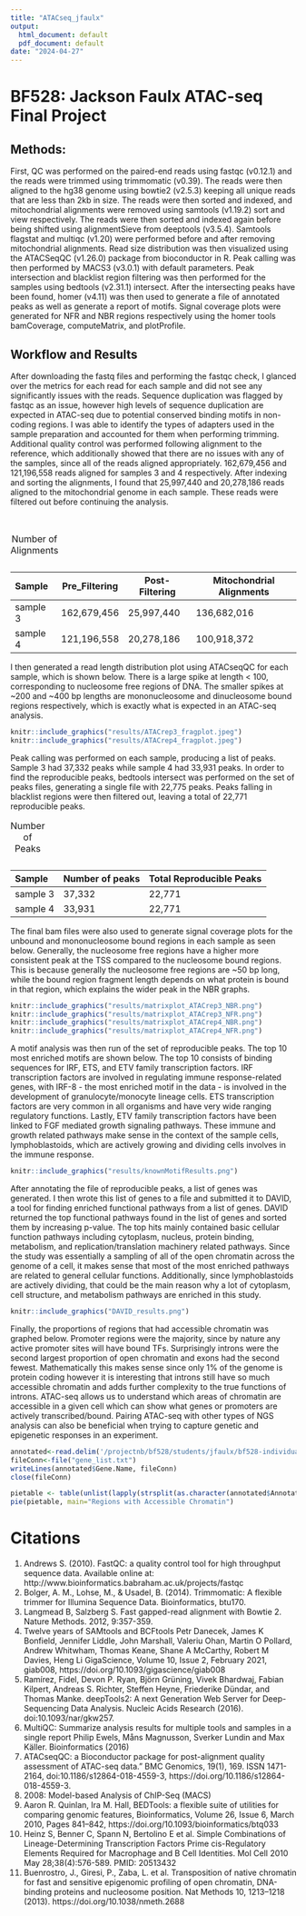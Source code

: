 ```yaml
---
title: "ATACseq_jfaulx"
output:
  html_document: default
  pdf_document: default
date: "2024-04-27"
---
```



# BF528: Jackson Faulx ATAC-seq Final Project

## Methods:

First, QC was performed on the paired-end reads using fastqc (v0.12.1) and the reads were trimmed using trimmomatic (v0.39). The reads were then aligned to the hg38 genome using bowtie2 (v2.5.3) keeping all unique reads that are less than 2kb in size. The reads were then sorted and indexed, and mitochondrial alignments were removed using samtools (v1.19.2) sort and view respectively. The reads were then sorted and indexed again before being shifted using alignmentSieve from deeptools (v3.5.4). Samtools flagstat and multiqc (v1.20) were performed before and after removing mitochondrial alignments. Read size distribution was then visualized using the ATACSeqQC (v1.26.0) package from bioconductor in R. Peak calling was then performed by MACS3 (v3.0.1) with default parameters. Peak intersection and blacklist region filtering was then performed for the samples using bedtools (v2.31.1) intersect. After the intersecting peaks have been found, homer (v4.11) was then used to generate a file of annotated peaks as well as generate a report of motifs. Signal coverage plots were generated for NFR and NBR regions respectively using the homer tools bamCoverage, computeMatrix, and plotProfile. 




## Workflow and Results

  After downloading the fastq files and performing the fastqc check, I glanced over the metrics for each read for each sample and did not see any significantly issues with the reads. Sequence duplication was flagged by fastqc as an issue, however high levels of sequence duplication are expected in ATAC-seq due to potential conserved binding motifs in non-coding regions. I was able to identify the types of adapters used in the sample preparation and accounted for them when performing trimming. 
  Additional quality control was performed following alignment to the reference, which additionally showed that there are no issues with any of the samples, since all of the reads aligned appropriately. 162,679,456 and 121,196,558 reads aligned for samples 3 and 4 respectively. After indexing and sorting the alignments, I found that 25,997,440 and 20,278,186 reads aligned to the mitochondrial genome in each sample. These reads were filtered out before continuing the analysis. 
  
  
<br>      

<table>
<caption>Number of Alignments</caption>



Sample    Pre_Filtering  Post-Filtering  Mitochondrial Alignments
--------  -------------  --------------  ------------------------
sample 3    162,679,456      25,997,440               136,682,016
sample 4    121,196,558      20,278,186               100,918,372


</table>
  
  I then generated a read length distribution plot using ATACseqQC for each sample, which is shown below. There is a large spike at length < 100, corresponding to nucleosome free regions of DNA. The smaller spikes at ~200 and ~400 bp lengths are mononucleosome and dinucleosome bound regions respectively, which is exactly what is expected in an ATAC-seq analysis. 

```r
knitr::include_graphics("results/ATACrep3_fragplot.jpeg")
knitr::include_graphics("results/ATACrep4_fragplot.jpeg")
```
  
  Peak calling was performed on each sample, producing a list of peaks. Sample 3 had 37,332 peaks while sample 4 had 33,931 peaks. In order to find the reproducible peaks, bedtools intersect was performed on the set of peaks files, generating a single file with 22,775 peaks. Peaks falling in blacklist regions were then filtered out, leaving a total of 22,771 reproducible peaks. 
  
  
<table>
<caption>Number of Peaks</caption>



Sample    Number of peaks  Total Reproducible Peaks
--------  ---------------  --------------
sample 3           37,332          22,771
sample 4           33,931          22,771


</table>
  
  
  
  The final bam files were also used to generate signal coverage plots for the unbound and mononucleosome bound regions in each sample as seen below. Generally, the nucleosome free regions have a higher more consistent peak at the TSS compared to the nucleosome bound regions. This is because generally the nucleosome free regions are ~50 bp long, while the bound region fragment length depends on what protein is bound in that region, which explains the wider peak in the NBR graphs. 
  


```r
knitr::include_graphics("results/matrixplot_ATACrep3_NBR.png")
knitr::include_graphics("results/matrixplot_ATACrep3_NFR.png")
knitr::include_graphics("results/matrixplot_ATACrep4_NBR.png")
knitr::include_graphics("results/matrixplot_ATACrep4_NFR.png")
```

 
  A motif analysis was then run of the set of reproducible peaks. The top 10 most enriched motifs are shown below. The top 10 consists of binding sequences for IRF, ETS, and ETV family transcription factors. IRF transcription factors are involved in regulating immune response-related genes, with IRF-8 - the most enriched motif in the data - is involved in the development of granulocyte/monocyte lineage cells. ETS transcription factors are very common in all organisms and have very wide ranging regulatory functions. Lastly, ETV family transcription factors have been linked to FGF mediated growth signaling pathways. These immune and growth related pathways make sense in the context of the sample cells, lymphoblastoids, which are actively growing and dividing cells involves in the immune response.

```r
knitr::include_graphics("results/knownMotifResults.png")
```

  
  After annotating the file of reproducible peaks, a list of genes was generated. I then wrote this list of genes to a file and submitted it to DAVID, a tool for finding enriched functional pathways from a list of genes. DAVID returned the top functional pathways found in the list of genes and sorted them by increasing p-value. The top hits mainly contained basic cellular function pathways including cytoplasm, nucleus, protein binding, metabolism, and replication/translation machinery related pathways. Since the study was essentially a sampling of all of the open chromatin across the genome of a cell, it makes sense that most of the most enriched pathways are related to general cellular functions. Additionally, since lymphoblastoids are actively dividing, that could be the main reason why a lot of cytoplasm, cell structure, and metabolism pathways are enriched in this study.
  
```r
knitr::include_graphics("DAVID_results.png")
```
  
  Finally, the proportions of regions that had accessible chromatin was graphed below. Promoter regions were the majority, since by nature any active promoter sites will have bound TFs. Surprisingly introns were the second largest proportion of open chromatin and exons had the second fewest. Mathematically this makes sense since only 1% of the genome is protein coding however it is interesting that introns still have so much accessible chromatin and adds further complexity to the true functions of introns. ATAC-seq allows us to understand which areas of chromatin are accessible in a given cell which can show what genes or promoters are actively transcribed/bound. Pairing ATAC-seq with other types of NGS analysis can also be beneficial when trying to capture genetic and epigenetic responses in an experiment. 


```r
annotated<-read.delim('/projectnb/bf528/students/jfaulx/bf528-individual-project-jfaulx/results/analysis/annotated.txt',sep='\t')
fileConn<-file("gene_list.txt")
writeLines(annotated$Gene.Name, fileConn)
close(fileConn)

pietable <- table(unlist(lapply(strsplit(as.character(annotated$Annotation), " \\("),"[[",1))) 
pie(pietable, main="Regions with Accessible Chromatin")
```



# Citations

1. Andrews S. (2010). FastQC: a quality control tool for high throughput sequence data. Available online at:      http://www.bioinformatics.babraham.ac.uk/projects/fastqc
2. Bolger, A. M., Lohse, M., & Usadel, B. (2014). Trimmomatic: A flexible trimmer for Illumina Sequence Data. Bioinformatics, btu170.
3. Langmead B, Salzberg S. Fast gapped-read alignment with Bowtie 2. Nature Methods. 2012, 9:357-359.
4. Twelve years of SAMtools and BCFtools
Petr Danecek, James K Bonfield, Jennifer Liddle, John Marshall, Valeriu Ohan, Martin O Pollard, Andrew Whitwham, Thomas Keane, Shane A McCarthy, Robert M Davies, Heng Li
GigaScience, Volume 10, Issue 2, February 2021, giab008, https://doi.org/10.1093/gigascience/giab008
5. Ramírez, Fidel, Devon P. Ryan, Björn Grüning, Vivek Bhardwaj, Fabian Kilpert, Andreas S. Richter, Steffen Heyne, Friederike Dündar, and Thomas Manke. deepTools2: A next Generation Web Server for Deep-Sequencing Data Analysis. Nucleic Acids Research (2016). doi:10.1093/nar/gkw257.
6. MultiQC: Summarize analysis results for multiple tools and samples in a single report
Philip Ewels, Måns Magnusson, Sverker Lundin and Max Käller. Bioinformatics (2016)
7. ATACseqQC: a Bioconductor package for post-alignment quality assessment of ATAC-seq data.” BMC Genomics, 19(1), 169. ISSN 1471-2164, doi:10.1186/s12864-018-4559-3, https://doi.org/10.1186/s12864-018-4559-3.
8. 2008: Model-based Analysis of ChIP-Seq (MACS)
9. Aaron R. Quinlan, Ira M. Hall, BEDTools: a flexible suite of utilities for comparing genomic features, Bioinformatics, Volume 26, Issue 6, March 2010, Pages 841–842, https://doi.org/10.1093/bioinformatics/btq033
10. Heinz S, Benner C, Spann N, Bertolino E et al. Simple Combinations of Lineage-Determining Transcription Factors Prime cis-Regulatory Elements Required for Macrophage and B Cell Identities. Mol Cell 2010 May 28;38(4):576-589. PMID: 20513432
11. Buenrostro, J., Giresi, P., Zaba, L. et al. Transposition of native chromatin for fast and sensitive epigenomic profiling of open chromatin, DNA-binding proteins and nucleosome position. Nat Methods 10, 1213–1218 (2013). https://doi.org/10.1038/nmeth.2688
